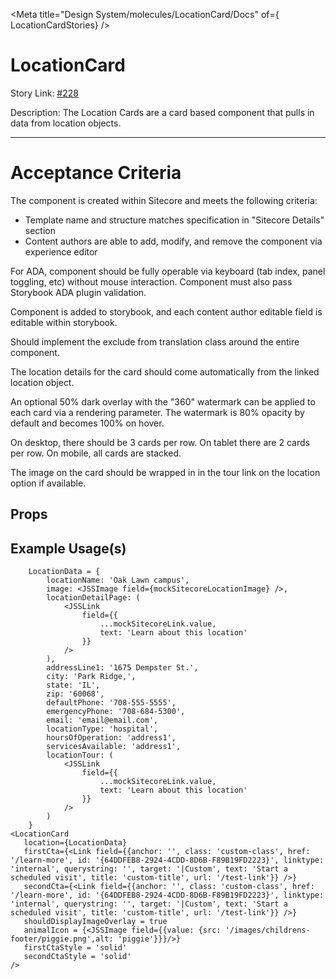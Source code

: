 
<Meta title="Design System/molecules/LocationCard/Docs" of={ LocationCardStories} />

# LocationCard

Story Link: [#228](https://github.com/ahc-digital/migration-planning-tracking/issues/228)

Description: The Location Cards are a card based component that pulls in data from location objects.

---
# Acceptance Criteria
The component is created within Sitecore and meets the following criteria:

- Template name and structure matches specification in "Sitecore Details" section
- Content authors are able to add, modify, and remove the component via experience editor

For ADA, component should be fully operable via keyboard (tab index, panel toggling, etc) without mouse interaction. Component must also pass Storybook ADA plugin validation.

Component is added to storybook, and each content author editable field is editable within storybook.

Should implement the exclude from translation class around the entire component.

The location details for the card should come automatically from the linked location object.

An optional 50% dark overlay with the "360" watermark can be applied to each card via a rendering parameter. The watermark is 80% opacity by default and becomes 100% on hover.

On desktop, there should be 3 cards per row. On tablet there are 2 cards per row. On mobile, all cards are stacked.

The image on the card should be wrapped in in the tour link on the location option if available.

<Stories />

## Props
<Controls />

## Example Usage(s)
```tsx
    LocationData = {
        locationName: 'Oak Lawn campus',
        image: <JSSImage field={mockSitecoreLocationImage} />,
        locationDetailPage: (
            <JSSLink
                field={{
                    ...mockSitecoreLink.value,
                    text: 'Learn about this location'
                }}
            />
        ),
        addressLine1: '1675 Dempster St.',
        city: 'Park Ridge,',
        state: 'IL',
        zip: '60068',
        defaultPhone: '708-555-5555',
        emergencyPhone: '708-684-5300',
        email: 'email@email.com',
        locationType: 'hospital',
        hoursOfOperation: 'address1',
        servicesAvailable: 'address1',
        locationTour: (
            <JSSLink
                field={{
                    ...mockSitecoreLink.value,
                    text: 'Learn about this location'
                }}
            />
        )
    }
<LocationCard
   location={LocationData}
   firstCta={<Link field={{anchor: '', class: 'custom-class', href: '/learn-more', id: '{64DDFEB8-2924-4CDD-8D6B-F89B19FD2223}', linktype: 'internal', querystring: '', target: '|Custom', text: 'Start a scheduled visit', title: 'custom-title', url: '/test-link'}} />}
   secondCta={<Link field={{anchor: '', class: 'custom-class', href: '/learn-more', id: '{64DDFEB8-2924-4CDD-8D6B-F89B19FD2223}', linktype: 'internal', querystring: '', target: '|Custom', text: 'Start a scheduled visit', title: 'custom-title', url: '/test-link'}} />}
   shouldDisplayImageOverlay = true
   animalIcon = {<JSSImage field={{value: {src: '/images/childrens-footer/piggie.png',alt: 'piggie'}}}/>}
   firstCtaStyle = 'solid'
   secondCtaStyle = 'solid'
/>
```

